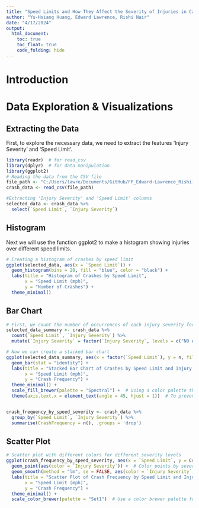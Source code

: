 ```yaml
---
title: "Speed Limits and How They Affect the Severity of Injuries in Car Crashes"
author: "Yu-Hsiang Huang, Edward Lawrence, Rishi Nair"
date: "4/17/2024"
output: 
  html_document:
    toc: true
    toc_float: true
    code_folding: hide
---
```


# Introduction

# Data Exploration & Visualizations

## Extracting the Data

First, to explore the necessary data, we need to extract the features 'Injury Severity' and 'Speed Limit'.

```r
library(readr)  # for read_csv
library(dplyr)  # for data manipulation
library(ggplot2)
# Reading the data from the CSV file
file_path <- "C:/Users/lawre/Documents/GitHub/FP_Edward-Lawrence_Rishi-Nair_Yu-Hsiang-Huang/Maryland_Crash_Reporting_-_Drivers_Data.csv"
crash_data <- read_csv(file_path)

#Extracting 'Injury Severity' and 'Speed Limit' columns
selected_data <- crash_data %>%
  select(`Speed Limit`, `Injury Severity`)  
```
## Histogram
 Next we will use the function ggplot2 to make a histogram showing injuries over different speed limits.
 
```r
# Creating a histogram of crashes by speed limit
ggplot(selected_data, aes(x = `Speed Limit`)) +  
  geom_histogram(bins = 20, fill = "blue", color = "black") +
  labs(title = "Histogram of Crashes by Speed Limit",
       x = "Speed Limit (mph)",
       y = "Number of Crashes") +
  theme_minimal()
```
## Bar Chart
```r
# First, we count the number of occurrences of each injury severity for each speed limit
selected_data_summary <- crash_data %>%
  count(`Speed Limit`, `Injury Severity`) %>%
  mutate(`Injury Severity` = factor(`Injury Severity`, levels = c("NO APPARENT INJURY", "POSSIBLE INJURY", "SUSPECTED MINOR INJURY", "SUSPECTED SERIOUS INJURY", "FATAL INJURY")))

# Now we can create a stacked bar chart
ggplot(selected_data_summary, aes(x = factor(`Speed Limit`), y = n, fill = `Injury Severity`)) +
  geom_bar(stat = "identity") +
  labs(title = "Stacked Bar Chart of Crashes by Speed Limit and Injury Severity",
       x = "Speed Limit (mph)",
       y = "Crash Frequency") +
  theme_minimal() +
  scale_fill_brewer(palette = "Spectral") +  # Using a color palette that is distinct
  theme(axis.text.x = element_text(angle = 45, hjust = 1))  # To prevent overlapping of x labels


crash_frequency_by_speed_severity <- crash_data %>%
  group_by(`Speed Limit`, `Injury Severity`) %>%
  summarise(CrashFrequency = n(), .groups = 'drop')
```
## Scatter Plot
```r
# Scatter plot with different colors for different severity levels
ggplot(crash_frequency_by_speed_severity, aes(x = `Speed Limit`, y = CrashFrequency)) +
  geom_point(aes(color = `Injury Severity`)) +  # Color points by severity
  geom_smooth(method = "lm", se = FALSE, aes(color = `Injury Severity`, group = `Injury Severity`)) +  # Add colored regression lines
  labs(title = "Scatter Plot of Crash Frequency by Speed Limit and Injury Severity",
       x = "Speed Limit (mph)",
       y = "Crash Frequency") +
  theme_minimal() +
  scale_color_brewer(palette = "Set1")  # Use a color brewer palette for distinct colors
```
